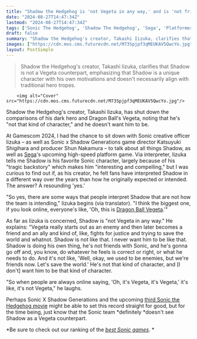 ```yaml
---
title: "Shadow the Hedgehog is 'not Vegeta in any way,' and is 'not friends with Sonic,' his creator says"
date: "2024-08-27T14:47:34Z"
lastmod: "2024-08-27T14:47:34Z"
tags: ['Sonic The Hedgehog', 'Shadow The Hedgehog', 'Sega', 'Platformer', 'Dragon Ball', 'Vegeta']
draft: false
summary: "Shadow the Hedgehog's creator, Takashi Iizuka, clarifies that Shadow is not a Vegeta counterpart, emphasizing that Shadow is a unique character with his own motivations and doesn't necessarily align with traditional hero tropes."
images: ["https://cdn.mos.cms.futurecdn.net/M73Spjpf3qMEUKAV5QwcYo.jpg"]
layout: PostSimple
---
```

> Shadow the Hedgehog's creator, Takashi Iizuka, clarifies that Shadow is not a Vegeta counterpart, emphasizing that Shadow is a unique character with his own motivations and doesn't necessarily align with traditional hero tropes.


        <img alt="Cover" src="https://cdn.mos.cms.futurecdn.net/M73Spjpf3qMEUKAV5QwcYo.jpg"/>
        
Shadow the Hedgehog's creator, Takashi Iizuka, has shut down the comparisons of his dark hero and Dragon Ball's Vegeta, noting that he's "not that kind of character," and he doesn't want him to be.

At Gamescom 2024, I had the chance to sit down with Sonic creative officer Iizuka – as well as Sonic x Shadow Generations game director Katsuyuki Shigihara and producer Shun Nakamura – to talk about all things Shadow, as well as [Sega](https://www.gamesradar.com/tag/sega/)'s upcoming high-speed platform game. Via interpreter, Iizuka tells me Shadow is his favorite Sonic character, largely because of his "tragic backstory" which makes him "interesting and compelling," but I was curious to find out if, as his creator, he felt fans have interpreted Shadow in a different way over the years than how he originally expected or intended. The answer? A resounding 'yes.'

"So yes, there are some ways that people interpret Shadow that are not how the team is intending," Iizuka begins (via translator). "I think the biggest one, if you look online, everyone's like, 'Oh, this is [<u>Dragon Ball Vegeta</u>](https://www.gamesradar.com/games/fighting/dragon-ball-sparking-zero-is-bringing-back-an-iconic-18-year-old-budokai-tenkaichi-voice-line-and-fans-cant-get-enough/).'"

As far as Iizuka is concerned, Shadow is "not Vegeta in any way." He explains: "Vegeta really starts out as an enemy and then later becomes a friend and an ally and kind of, like, fights for justice and trying to save the world and whatnot. Shadow is not like that. I never want him to be like that. Shadow is doing his own thing, he's not friends with Sonic, and he's gonna go off and, you know, do whatever he feels is correct or right, or what he needs to do. And it's not like, 'Well, okay, we used to be enemies, but we're friends now. Let's save the world.' He's not that kind of character, and [I don't] want him to be that kind of character. 

"So when people are always online saying, 'Oh, it's Vegeta, it's Vegeta,' it's like, it's not Vegeta," he laughs.

Perhaps Sonic X Shadow Generations and the upcoming [<u>third Sonic the Hedgehog movie</u>](https://www.gamesradar.com/entertainment/comedy-movies/sonic-3-trailer-shadow-the-hedgehog-keanu-reeves/) might be able to set this record straight for good, but for the time being, just know that the Sonic team *definitely *doesn't see Shadow as a Vegeta counterpart. 

*Be sure to check out our ranking of the *[<u><em>best Sonic games</em></u>](https://www.gamesradar.com/best-sonic-games/)*. *
        